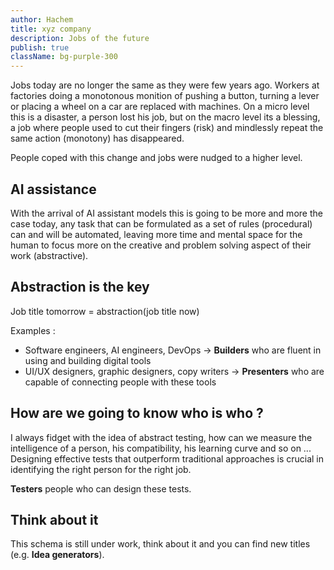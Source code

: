 ```yaml
---
author: Hachem
title: xyz company
description: Jobs of the future
publish: true
className: bg-purple-300
---
```


Jobs today are no longer the same as they were few years ago.
Workers at factories doing a monotonous monition of pushing a button, turning a lever or placing a wheel on a car are replaced with machines.
On a micro level this is a disaster, a person lost his job, but on the macro level its a blessing, a job where people used to cut their fingers (risk) and mindlessly repeat the same action (monotony) has disappeared.

People coped with this change and jobs were nudged to a higher level.

## AI assistance

With the arrival of AI assistant models this is going to be more and more the case today, any task that can be formulated as a set of rules (procedural) can and will be automated,
leaving more time and mental space for the human to focus more on the creative and problem solving aspect of their work (abstractive).

## Abstraction is the key

Job title tomorrow = abstraction(job title now)

Examples :

- Software engineers, AI engineers, DevOps -> **Builders** who are fluent in using and building digital tools
- UI/UX designers, graphic designers, copy writers -> **Presenters** who are capable of connecting people with these tools

## How are we going to know who is who ?

I always fidget with the idea of abstract testing, how can we measure the intelligence of a person, his compatibility, his learning curve and so on ...
Designing effective tests that outperform traditional approaches is crucial in identifying the right person for the right job.

**Testers** people who can design these tests.

## Think about it

This schema is still under work, think about it and you can find new titles (e.g. **Idea generators**).
